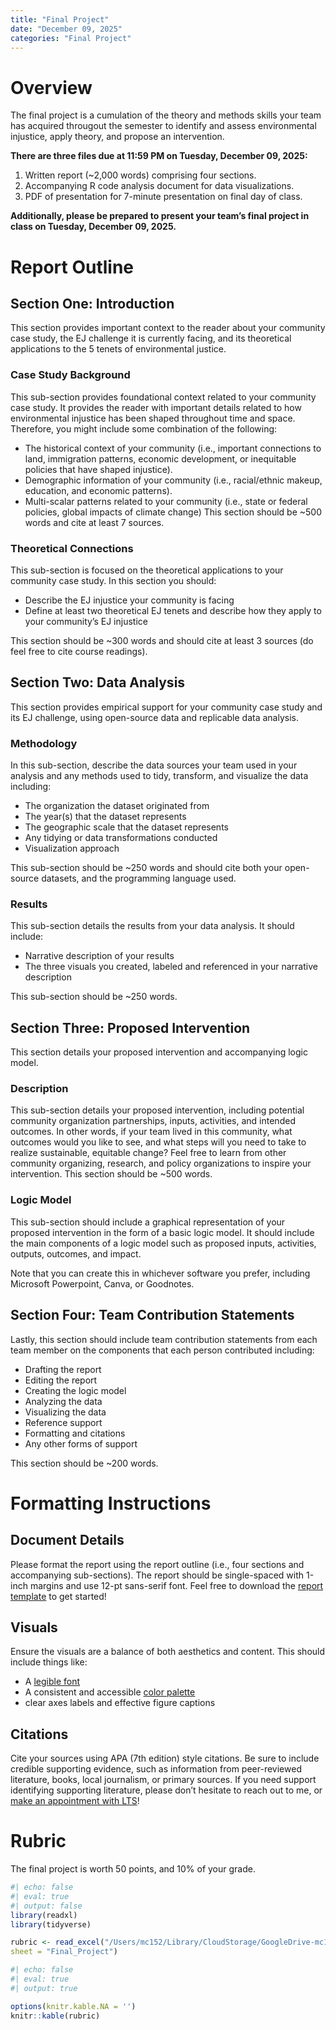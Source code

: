 ```yaml
---
title: "Final Project"
date: "December 09, 2025"
categories: "Final Project"
---
```


# Overview 
The final project is a cumulation of the theory and methods skills your team has acquired througout the semester to identify and assess environmental injustice, apply theory, and propose an intervention. 

**There are three files due at 11:59 PM on Tuesday, December 09, 2025:**

 1. Written report (~2,000 words) comprising four sections.
 2. Accompanying R code analysis document for data visualizations. 
 3. PDF of presentation for 7-minute presentation on final day of class. 

**Additionally, please be prepared to present your team's final project in class on Tuesday, December 09, 2025.**  


# Report Outline
## Section One: Introduction
This section provides important context to the reader about your community case study, the EJ challenge it is currently facing, and its theoretical applications to the 5 tenets of environmental justice.

### Case Study Background 
This sub-section provides foundational context related to your community case study. It provides the reader with important details related to how environmental injustice has been shaped throughout time and space. Therefore, you might include some combination of the following: 

- The historical context of your community (i.e., important connections to land, immigration patterns, economic development, or inequitable policies that have shaped injustice).
- Demographic information of your community (i.e., racial/ethnic makeup, education, and economic patterns). 
- Multi-scalar patterns related to your community (i.e., state or federal policies, global impacts of climate change)
This section should be ~500 words and cite at least 7 sources. 

### Theoretical Connections
This sub-section is focused on the theoretical applications to your community case study. In this section you should: 

- Describe the EJ injustice your community is facing
- Define at least two theoretical EJ tenets and describe how they apply to your community's EJ injustice 

This section should be ~300 words and should cite at least 3 sources (do feel free to cite course readings). 

## Section Two: Data Analysis 
This section provides empirical support for your community case study and its EJ challenge, using open-source data and replicable data analysis. 

### Methodology 
In this sub-section, describe the data sources your team used in your analysis and any methods used to tidy, transform, and visualize the data including: 

- The organization the dataset originated from 
- The year(s) that the dataset represents 
- The geographic scale that the dataset represents
- Any tidying or data transformations conducted
- Visualization approach

This sub-section should be ~250 words and should cite both your open-source datasets, and the programming language used.

### Results 
This sub-section details the results from your data analysis. It should include: 

- Narrative description of your results 
- The three visuals you created, labeled and referenced in your narrative description

This sub-section should be ~250 words. 

## Section Three: Proposed Intervention
This section details your proposed intervention and accompanying logic model. 

### Description
This sub-section details your proposed intervention, including potential community organization partnerships, inputs, activities, and intended outcomes. In other words, if your team lived in this community, what outcomes would you like to see, and what steps will you need to take to realize sustainable, equitable change? Feel free to learn from other community organizing, research, and policy organizations to inspire your intervention. This section should be ~500 words. 

### Logic Model
This sub-section should include a graphical representation of your proposed intervention in the form of a basic logic model. It should include the main components of a logic model such as proposed inputs, activities, outputs, outcomes, and impact. 

Note that you can create this in whichever software you prefer, including Microsoft Powerpoint, Canva, or Goodnotes. 

## Section Four: Team Contribution Statements
Lastly, this section should include team contribution statements from each team member on the components that each person contributed including: 

- Drafting the report
- Editing the report
- Creating the logic model
- Analyzing the data 
- Visualizing the data 
- Reference support 
- Formatting and citations 
- Any other forms of support 

This section should be ~200 words. 

# Formatting Instructions
## Document Details
Please format the report using the report outline (i.e., four sections and accompanying sub-sections). The report should be single-spaced with 1-inch margins and use 12-pt sans-serif font. Feel free to download the [report template]() to get started! 

## Visuals 
Ensure the visuals are a balance of both aesthetics and content. This should include things like:

- A [legible font](https://www.datawrapper.de/blog/fonts-for-data-visualization)
- A consistent and accessible [color palette](https://projects.susielu.com/viz-palette) 
- clear axes labels and effective figure captions

## Citations
Cite your sources using APA (7th edition) style citations. Be sure to include credible supporting evidence, such as information from peer-reviewed literature, books, local journalism, or primary sources. If you need support identifying supporting literature, please don't hesitate to reach out to me, or [make an appointment with LTS](https://wellesley.libcal.com/appointments)!

# Rubric
The final project is worth 50 points, and 10% of your grade. 

```r
#| echo: false
#| eval: true
#| output: false
library(readxl)
library(tidyverse)

rubric <- read_excel("/Users/mc152/Library/CloudStorage/GoogleDrive-mc152@wellesley.edu/My Drive/Teaching/ES-202/ES-202 Final Project Rubric.xlsx", 
sheet = "Final_Project")
```

```r
#| echo: false
#| eval: true
#| output: true

options(knitr.kable.NA = '')
knitr::kable(rubric)
```

